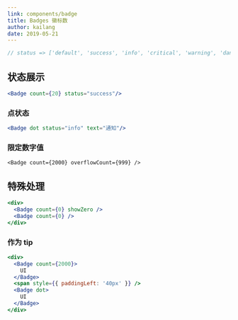 ```yaml
---
link: components/badge
title: Badges 徽标数
author: kailang
date: 2019-05-21
---
```


```jsx isShow=true
// status => ['default', 'success', 'info', 'critical', 'warning', 'danger'];
```

## 状态展示
```jsx
<Badge count={20} status="success"/>
```
### 点状态
```jsx
<Badge dot status="info" text="通知"/>
```
### 限定数字值
```
<Badge count={2000} overflowCount={999} />
```
## 特殊处理
```jsx
<div>
  <Badge count={0} showZero />
  <Badge count={0} />
</div>
```
### 作为 tip
```jsx
<div>
  <Badge count={2000}>
    UI
  </Badge>
  <span style={{ paddingLeft: '40px' }} />
  <Badge dot>
    UI
  </Badge>
</div>
```

